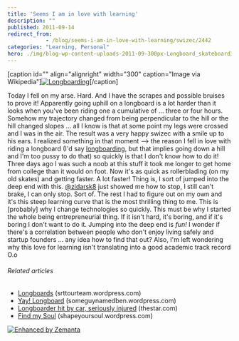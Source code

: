 ```yaml
---
title: 'Seems I am in love with learning'
description: ""
published: 2011-09-14
redirect_from: 
            - /blog/seems-i-am-in-love-with-learning/swizec/2442
categories: "Learning, Personal"
hero: ./img/blog-wp-content-uploads-2011-09-300px-Longboard_skateboard3.jpg
---
```

\[caption id=&quot;&quot; align=&quot;alignright&quot; width=&quot;300&quot; caption=&quot;Image via Wikipedia&quot;][![Longboarding](./img/blog-wp-content-uploads-2011-09-300px-Longboard_skateboard3.jpg "Longboarding")](http://commons.wikipedia.org/wiki/File:Longboard_skateboard.jpg)\[/caption]

Today I fell on my arse. Hard. And I have the scrapes and possible bruises to prove it! Apparently going uphill on a longboard is a lot harder than it looks when you&#x27;ve been riding one a cumulative of ... three or four hours. Somehow my trajectory changed from being perpendicular to the hill or the hill changed slopes ... all I know is that at some point my legs were crossed and I was in the air. The result was a very happy swizec with a smile up to his ears. I realized something in that moment --&gt; the reason I fell in love with riding a longboard (I&#x27;d say [longboarding](http://en.wikipedia.org/wiki/Longboarding "Longboarding"), but that implies going down a hill and I&#x27;m too pussy to do that) so quickly is that I don&#x27;t know how to do it! Three days ago I was such a noob at this stuff it took me longer to get home from college than it would on foot. Now it&#x27;s as quick as rollerblading (on my old skates) and getting faster. A lot faster! Thing is, I sort of jumped into the deep end with this. [@zidarsk8](http://twitter.com/zidarsk8) just showed me how to stop, I still can&#x27;t brake, I can only stop. Sort of. The rest I had to figure out on my own and it&#x27;s this steep learning curve that is the most thrilling thing to me. This is \[probably] why I change technologies so quickly. This must be why I started the whole being entrepreneurial thing. If it isn&#x27;t hard, it&#x27;s boring, and if it&#x27;s boring I don&#x27;t want to do it. Jumping into the deep end is _fun!_ I wonder if there&#x27;s a correlation between people who don&#x27;t enjoy living safely and startup founders ... any idea how to find that out? Also, I&#x27;m left wondering why this love for learning isn&#x27;t translating into a good academic track record O.o

###### Related articles

- [Longboards](http://srttourteam.wordpress.com/2011/08/05/longboards/) (srttourteam.wordpress.com)
- [Yay! Longboard](http://someguynamedben.wordpress.com/2011/07/02/yay-longboard/) (someguynamedben.wordpress.com)
- [Longboarder hit by car, seriously injured](http://www.thestar.com/news/article/1025357--longboarder-hit-by-car-seriously-injured) (thestar.com)
- [Find my Soul](http://shapeyoursoul.wordpress.com/2011/08/02/find-my-soul/) (shapeyoursoul.wordpress.com)

[![Enhanced by Zemanta](http://img.zemanta.com/zemified_e.png?x-id=fd7c855c-fd36-44a3-8bc9-087a697e7550)](http://www.zemanta.com/ "Enhanced by Zemanta")
